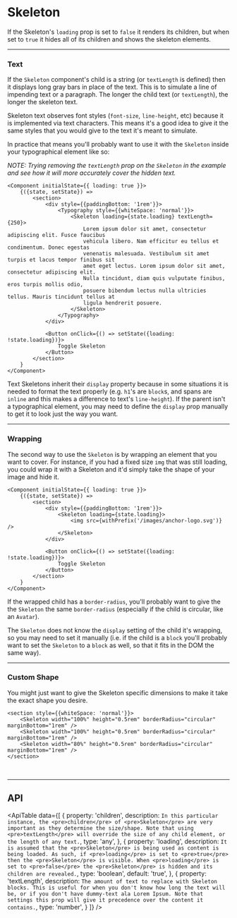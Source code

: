 
# Skeleton

<ComponentInfo title="Skeleton" mode="description" />

If the Skeleton's `loading` prop is set to `false` it  renders its children, but when set to `true`
it hides all of its children and shows the skeleton elements.

---

### Text

If the `Skeleton` component's child is a string (or `textLength` is defined) then it displays
long gray bars in place of the text. This is to simulate a line of impending text or a paragraph.
The longer the child text (or `textLength`), the longer the skeleton text.

Skeleton text observes font styles (`font-size`, `line-height`, etc) because it is implemented via
text characters. This means it's a good idea to give it the same styles that you would give to the
text it's meant to simulate.

In practice that means you'll probably want to use it with the `Skeleton` inside your typographical
element like so:

*NOTE: Trying removing the `textLength` prop on the `Skeleton` in the example and see how it
will more accurately cover the hidden text.*

```tsx live
<Component initialState={{ loading: true }}>
    {({state, setState}) =>
        <section>
            <div style={{paddingBottom: '1rem'}}>
                <Typography style={{whiteSpace: 'normal'}}>
                    <Skeleton loading={state.loading} textLength={250}>
                        Lorem ipsum dolor sit amet, consectetur adipiscing elit. Fusce faucibus
                        vehicula libero. Nam efficitur eu tellus et condimentum. Donec egestas
                        venenatis malesuada. Vestibulum sit amet turpis et lacus tempor finibus sit
                        amet eget lectus. Lorem ipsum dolor sit amet, consectetur adipiscing elit.
                        Nulla tincidunt, diam quis vulputate finibus, eros turpis mollis odio,
                        posuere bibendum lectus nulla ultricies tellus. Mauris tincidunt tellus at
                        ligula hendrerit posuere.
                    </Skeleton>
                </Typography>
            </div>

            <Button onClick={() => setState({loading: !state.loading})}>
                Toggle Skeleton
            </Button>
        </section>
    }
</Component>
```

Text Skeletons inherit their `display` property because in some situations it is needed to format
the text properly (e.g. `h1`'s are `block`s, and spans are `inline` and this makes a difference to
text's `line-height`). If the parent isn't a typographical element, you may need to define the
`display` prop manually to get it to look just the way you want.

---

### Wrapping

The second way to use the `Skeleton` is by wrapping an element that you want to cover. For instance,
if you had a fixed size `img` that was still loading, you could wrap it with a Skeleton and it'd
simply take the shape of your image and hide it.

```tsx live
<Component initialState={{ loading: true }}>
    {({state, setState}) =>
        <section>
            <div style={{paddingBottom: '1rem'}}>
                <Skeleton loading={state.loading}>
                    <img src={withPrefix('/images/anchor-logo.svg')} />
                </Skeleton>
            </div>

            <Button onClick={() => setState({loading: !state.loading})}>
                Toggle Skeleton
            </Button>
        </section>
    }
</Component>
```

If the wrapped child has a `border-radius`, you'll probably want to give the the `Skeleton` the same
`border-radius` (especially if the child is circular, like
an <Link to="/components/avatar">`Avatar`</Link>).

The `Skeleton` does not know the `display` setting of the child it's wrapping, so you may need to
set it manually (i.e. if the child is a `block` you'll probably want to set the `Skeleton` to a
`block` as well, so that it fits in the DOM the same way).

---

### Custom Shape

You might just want to give the Skeleton specific dimensions to make it take the exact shape you desire.

```tsx live
<section style={{whiteSpace: 'normal'}}>
    <Skeleton width="100%" height="0.5rem" borderRadius="circular" marginBottom="1rem" />
    <Skeleton width="100%" height="0.5rem" borderRadius="circular" marginBottom="1rem" />
    <Skeleton width="80%" height="0.5rem" borderRadius="circular" marginBottom="1rem" />
</section>
```

<br />

---

## API

<ApiTable data={[
    {
        property: 'children',
        description: `In this particular instance, the <pre>children</pre> of <pre>Skeleton</pre>
            are very important as they determine the size/shape. Note that using
            <pre>textLength</pre> will override the size of any child element, or the length of any
            text.`,
        type: 'any',
    },
    {
        property: 'loading',
        description: `It is assumed that the <pre>Skeleton</pre> is being used as content is being
            loaded. As such, if <pre>loading</pre> is set to <pre>true</pre> then the
            <pre>Skeleton</pre> is visible. When <pre>loading</pre> is set to <pre>false</pre> the
            <pre>Skeleton</pre> is hidden and its children are revealed.`,
        type: 'boolean',
        default: 'true',
    },
    {
        property: 'textLength',
        description: `The amount of text to replace with Skeleton blocks. This is useful for when
            you don't know how long the text will be, or if you don't have dummy-text ala Lorem
            Ipsum. Note that settings this prop will give it precedence over the content it
            contains.`,
        type: 'number',
    }
]} />